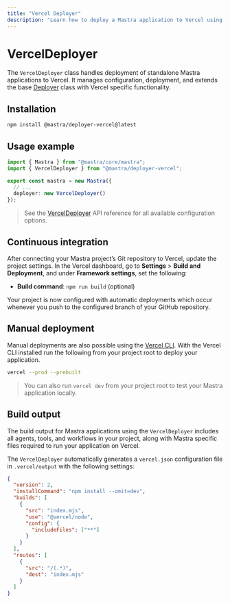 ```yaml
---
title: "Vercel Deployer"
description: "Learn how to deploy a Mastra application to Vercel using the Mastra VercelDeployer"
---
```



# VercelDeployer

The `VercelDeployer` class handles deployment of standalone Mastra applications to Vercel. It manages configuration, deployment, and extends the base [Deployer](/reference/deployer/deployer) class with Vercel specific functionality.

## Installation

```bash copy
npm install @mastra/deployer-vercel@latest
```

## Usage example

```typescript filename="src/mastra/index.ts" showLineNumbers copy
import { Mastra } from "@mastra/core/mastra";
import { VercelDeployer } from "@mastra/deployer-vercel";

export const mastra = new Mastra({
  // ...
  deployer: new VercelDeployer()
});
```

> See the [VercelDeployer](/reference/deployer/vercel) API reference for all available configuration options.

## Continuous integration

After connecting your Mastra project’s Git repository to Vercel, update the project settings. In the Vercel dashboard, go to **Settings** > **Build and Deployment**, and under **Framework settings**, set the following:

- **Build command**: `npm run build` (optional)

Your project is now configured with automatic deployments which occur whenever you push to the configured branch of your GitHub repository.

## Manual deployment

Manual deployments are also possible using the [Vercel CLI](https://vercel.com/docs/cli). With the Vercel CLI installed run the following from your project root to deploy your application.

```bash copy
vercel --prod --prebuilt
```

> You can also run `vercel dev` from your project root to test your Mastra application locally.

## Build output

The build output for Mastra applications using the `VercelDeployer` includes all agents, tools, and workflows in your project, along with Mastra specific files required to run your application on Vercel.

<FileTree>
  <FileTree.Folder name=".vercel" defaultOpen>
    <FileTree.Folder name="output" defaultOpen>
      <FileTree.Folder name="functions" defaultOpen>
        <FileTree.Folder name="index.func" defaultOpen>
          <FileTree.File name="index.mjs" />
        </FileTree.Folder>
      </FileTree.Folder>
    </FileTree.Folder>
  </FileTree.Folder>
  <FileTree.File name="vercel.json" />
  <FileTree.File name="package.json" />
</FileTree>


The `VercelDeployer` automatically generates a `vercel.json` configuration file in `.vercel/output` with the following settings:

```json
{
  "version": 2,
  "installCommand": "npm install --omit=dev",
  "builds": [
    {
      "src": "index.mjs",
      "use": "@vercel/node",
      "config": {
        "includeFiles": ["**"]
      }
    }
  ],
  "routes": [
    {
      "src": "/(.*)",
      "dest": "index.mjs"
    }
  ]
}
```
